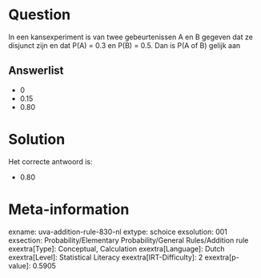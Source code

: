 Question
========

In een kansexperiment is van twee gebeurtenissen A en B gegeven dat ze
disjunct zijn en dat P(A) = 0.3 en P(B) = 0.5. Dan is P(A of B) gelijk
aan

Answerlist
----------

* 0
* 0.15
* 0.80

Solution
========

Het correcte antwoord is: 

* 0.80

Meta-information
================
exname: uva-addition-rule-830-nl
extype: schoice
exsolution: 001
exsection: Probability/Elementary Probability/General Rules/Addition rule
exextra[Type]: Conceptual, Calculation
exextra[Language]: Dutch
exextra[Level]: Statistical Literacy
exextra[IRT-Difficulty]: 2
exextra[p-value]: 0.5905
